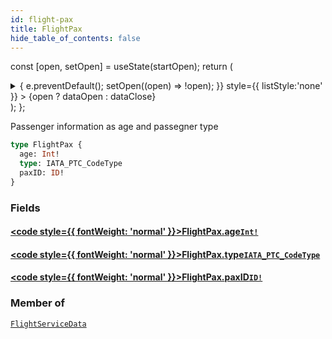 ```yaml
---
id: flight-pax
title: FlightPax
hide_table_of_contents: false
---
```






const [open, setOpen] = useState(startOpen);
return (
<details {...(open ? { open: true } : {})} className="details" style={{ border:'none', boxShadow:'none', background:'var(--ifm-background-color)' }}>
<summary
onClick={(e) => {
e.preventDefault();
setOpen((open) => !open);
}}
style={{ listStyle:'none' }} >
{open ? dataOpen : dataClose}
</summary>
{open && children}
</details>
);
};

Passenger information as age and passegner type

```graphql
type FlightPax {
  age: Int!
  type: IATA_PTC_CodeType
  paxID: ID!
}
```

### Fields

#### [<code style={{ fontWeight: 'normal' }}>FlightPax.<b>age</b></code>](#)<Bullet />[`Int!`](/api/scalars/int) <Badge class="badge badge--secondary" text="non-null"/> <Badge class="badge badge--secondary" text="scalar"/>

>

#### [<code style={{ fontWeight: 'normal' }}>FlightPax.<b>type</b></code>](#)<Bullet />[`IATA_PTC_CodeType`](/api/enums/iata-ptc-code-type) <Badge class="badge badge--secondary" text="enum"/>

>

#### [<code style={{ fontWeight: 'normal' }}>FlightPax.<b>paxID</b></code>](#)<Bullet />[`ID!`](/api/scalars/id) <Badge class="badge badge--secondary" text="non-null"/> <Badge class="badge badge--secondary" text="scalar"/>

>

### Member of

[`FlightServiceData`](/api/objects/flight-service-data) <Badge class="badge badge--secondary" text="object"/>
